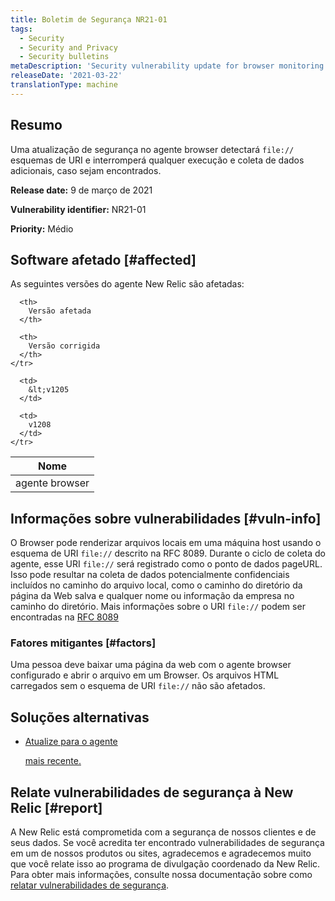 ```yaml
---
title: Boletim de Segurança NR21-01
tags:
  - Security
  - Security and Privacy
  - Security bulletins
metaDescription: 'Security vulnerability update for browser monitoring agent, March 09, 2021'
releaseDate: '2021-03-22'
translationType: machine
---
```


## Resumo

Uma atualização de segurança no agente browser detectará `file://` esquemas de URI e interromperá qualquer execução e coleta de dados adicionais, caso sejam encontrados.

<DoNotTranslate>**Release date:**</DoNotTranslate> 9 de março de 2021

<DoNotTranslate>**Vulnerability identifier:**</DoNotTranslate> NR21-01

<DoNotTranslate>**Priority:**</DoNotTranslate> Médio

## Software afetado [#affected]

As seguintes versões do agente New Relic são afetadas:

<table>
  <thead>
    <tr>
      <th>
        Nome
      </th>

      <th>
        Versão afetada
      </th>

      <th>
        Versão corrigida
      </th>
    </tr>
  </thead>

  <tbody>
    <tr>
      <td>
        agente browser
      </td>

      <td>
        &lt;v1205
      </td>

      <td>
        v1208
      </td>
    </tr>
  </tbody>
</table>

## Informações sobre vulnerabilidades [#vuln-info]

O Browser pode renderizar arquivos locais em uma máquina host usando o esquema de URI `file://` descrito na RFC 8089. Durante o ciclo de coleta do agente, esse URI `file://` será registrado como o ponto de dados pageURL. Isso pode resultar na coleta de dados potencialmente confidenciais incluídos no caminho do arquivo local, como o caminho do diretório da página da Web salva e qualquer nome ou informação da empresa no caminho do diretório. Mais informações sobre o URI `file://` podem ser encontradas na [RFC 8089](https://tools.ietf.org/html/rfc8089)

### Fatores mitigantes [#factors]

Uma pessoa deve baixar uma página da web com o agente browser configurado e abrir o arquivo em um Browser. Os arquivos HTML carregados sem o esquema de URI `file://` não são afetados.

## Soluções alternativas

* [Atualize para o agente ](/docs/browser/new-relic-browser/installation/update-browser-agent)

  <InlinePopover type="browser">[](/docs/browser/new-relic-browser/installation/update-browser-agent)</InlinePopover>

  [mais recente.](/docs/browser/new-relic-browser/installation/update-browser-agent)

## Relate vulnerabilidades de segurança à New Relic [#report]

A New Relic está comprometida com a segurança de nossos clientes e de seus dados. Se você acredita ter encontrado vulnerabilidades de segurança em um de nossos produtos ou sites, agradecemos e agradecemos muito que você relate isso ao programa de divulgação coordenado da New Relic. Para obter mais informações, consulte nossa documentação sobre como [relatar vulnerabilidades de segurança](/docs/security/new-relic-security/data-privacy/reporting-security-vulnerabilities).